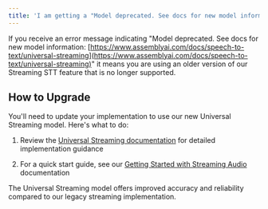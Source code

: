```yaml
---
title: 'I am getting a "Model deprecated. See docs for new model information" error message. What does it mean?'
---
```


If you receive an error message indicating "Model deprecated. See docs for new model information: [https://www.assemblyai.com/docs/speech-to-text/universal-streaming](https://www.assemblyai.com/docs/speech-to-text/universal-streaming)" it means you are using an older version of our Streaming STT feature that is no longer supported.

## How to Upgrade

You'll need to update your implementation to use our new Universal Streaming model. Here's what to do:

1. Review the [Universal Streaming documentation](/docs/speech-to-text/universal-streaming) for detailed implementation guidance

2. For a quick start guide, see our [Getting Started with Streaming Audio](/docs/getting-started/transcribe-streaming-audio) documentation

<Note>
  The Universal Streaming model offers improved accuracy and reliability
  compared to our legacy streaming implementation.
</Note>
